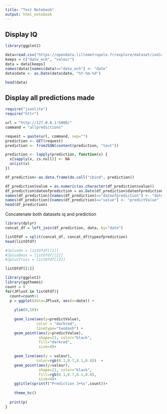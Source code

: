 ```yaml
---
title: "Test Notebook"
output: html_notebook
---
```


## Display IQ

```r
library(ggplot2)
```


```r
data=read.csv("https://opendata.lillemetropole.fr/explore/dataset/indice-qualite-de-lair/download/?format=csv&timezone=Europe/Berlin&use_labels_for_header=true", head=TRUE, sep=";")
keeps = c("date_ech", "valeur")
data = data[keeps]
names(data)[names(data)=="date_ech"] <- "date"
data$date <- as.Date(data$date, "%Y-%m-%d")
```

```r
head(data)
```



## Display all predictions made

```r
require("jsonlite")
require("httr")
```


```r
url = "http://127.0.0.1:5000/"
command = "allpredictions"

request = paste(url, command, sep="")
prediction <- GET(request)
prediction <- fromJSON(content(prediction, "text"))

prediction <- lapply(prediction, function(x) {
  x[sapply(x, is.null)] <- NA
  unlist(x)
})

df_prediction<-as.data.frame(do.call("cbind", prediction))
```
```r
df_prediction$value = as.numeric(as.character(df_prediction$value))
df_prediction$dateofprediction = as.Date(df_prediction$dateofprediction, format = "%Y-%m-%d")
names(df_prediction)[names(df_prediction)=="dateofprediction"] <- "date"
names(df_prediction)[names(df_prediction)=="value"] <- "predictValue"
head(df_prediction)
```

Concatenate both datasets iq and prediction
```r
library(dplyr)
concat_df = left_join(df_prediction, data, by="date")
```


```r
listOfdf = split(concat_df, concat_df$typeofprediction)
head(listOfdf)
```

```r
#JplusUn = listOfdf[[1]]
#JplusDeux = listOfdf[[2]]
#JplusTrois = listOfdf[[3]]
```
```r
listOfdf[[1]]
```


```r
library(ggplot2)
library(ggthemes)
count = 0
for(JPlusX in listOfdf){
  count=count+1
  p = ggplot(data=JPlusX, aes(x=date)) +
    
    ylim(0,10)+
  
    geom_line(aes(y=predictValue), 
              color = "darkred", 
              linetype="twodash") +
    geom_point(aes(y=predictValue),
               shape=21, color="black", 
               fill="darkred", 
               size=4)+
  
    geom_line(aes(y = valeur), 
              color=rgb(0.1,0.7,0.1,0.8))  +
    geom_point(aes(y=valeur),
               shape=21, color="black", 
               fill=rgb(0.1,0.7,0.1,0.8), 
               size=4)+
    ggtitle(sprintf("Prediction J+%s",count))+
    
    theme_hc()
  
  print(p)
}
```


